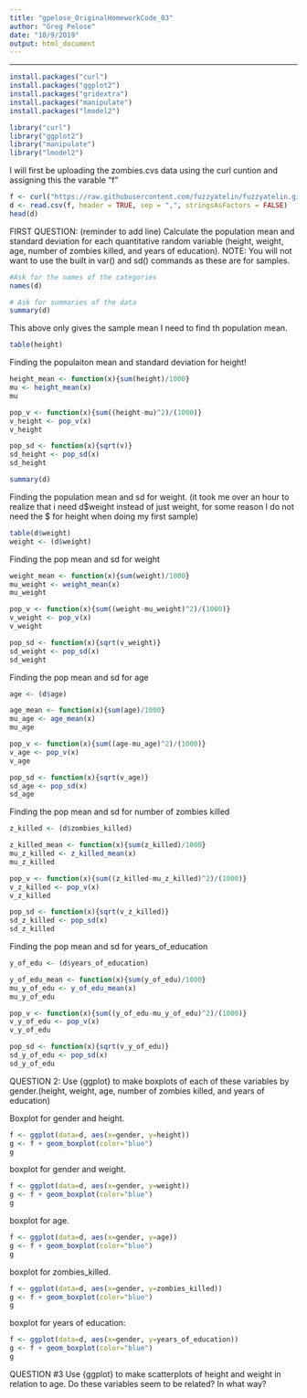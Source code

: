 ```yaml
---
title: "gpelose_OriginalHomeworkCode_03"
author: "Greg Pelose"
date: "10/9/2019"
output: html_document
---
```

***
```r
install.packages("curl")
install.packages("ggplot2")
install.packages("gridextra")
install.packages("manipulate")
install.packages("lmodel2")
```

```r
library("curl")
library("ggplot2")
library("manipulate")
library("lmodel2")
```

I will first be uploading the zombies.cvs data using the curl cuntion and assigning this the varable "f"

```r
f <- curl("https://raw.githubusercontent.com/fuzzyatelin/fuzzyatelin.github.io/master/AN597_Fall19/zombies.csv")
d <- read.csv(f, header = TRUE, sep = ",", stringsAsFactors = FALSE)
head(d)
```

FIRST QUESTION:
(reminder to add line)
Calculate the population mean and standard deviation for each quantitative random variable (height, weight, age, number of zombies killed, and years of education). NOTE: You will not want to use the built in var() and sd() commands as these are for samples.

```r
#Ask for the names of the categories 
names(d)
```

```r
# Ask for summaries of the data 
summary(d)
```

This above only gives the sample mean I need to find th population mean.  

```r
table(height)
```

Finding the populaiton mean and standard deviation for height!

```r
height_mean <- function(x){sum(height)/1000}
mu <- height_mean(x)
mu

pop_v <- function(x){sum((height-mu)^2)/(1000)}
v_height <- pop_v(x)
v_height

pop_sd <- function(x){sqrt(v)}
sd_height <- pop_sd(x)
sd_height
```


```r
summary(d)
```

Finding the population mean and sd for weight. (it took me over an hour to realize that i need d$weight instead of just weight, for some reason I do not need the $ for height when doing my first sample)
```r
table(d$weight)
weight <- (d$weight)
```


Finding the pop mean and sd for weight
```r
weight_mean <- function(x){sum(weight)/1000}
mu_weight <- weight_mean(x)
mu_weight

pop_v <- function(x){sum((weight-mu_weight)^2)/(1000)}
v_weight <- pop_v(x)
v_weight

pop_sd <- function(x){sqrt(v_weight)}
sd_weight <- pop_sd(x)
sd_weight

```

Finding the pop mean and sd for age

```r
age <- (d$age)

age_mean <- function(x){sum(age)/1000}
mu_age <- age_mean(x)
mu_age

pop_v <- function(x){sum((age-mu_age)^2)/(1000)}
v_age <- pop_v(x)
v_age

pop_sd <- function(x){sqrt(v_age)}
sd_age <- pop_sd(x)
sd_age

```

Finding the pop mean and sd for number of zombies killed

```r
z_killed <- (d$zombies_killed)

z_killed_mean <- function(x){sum(z_killed)/1000}
mu_z_killed <- z_killed_mean(x)
mu_z_killed

pop_v <- function(x){sum((z_killed-mu_z_killed)^2)/(1000)}
v_z_killed <- pop_v(x)
v_z_killed

pop_sd <- function(x){sqrt(v_z_killed)}
sd_z_killed <- pop_sd(x)
sd_z_killed
```

Finding the pop mean and sd for years_of_education

```r
y_of_edu <- (d$years_of_education)

y_of_edu_mean <- function(x){sum(y_of_edu)/1000}
mu_y_of_edu <- y_of_edu_mean(x)
mu_y_of_edu

pop_v <- function(x){sum((y_of_edu-mu_y_of_edu)^2)/(1000)}
v_y_of_edu <- pop_v(x)
v_y_of_edu

pop_sd <- function(x){sqrt(v_y_of_edu)}
sd_y_of_edu <- pop_sd(x)
sd_y_of_edu
```


QUESTION 2:
Use {ggplot} to make boxplots of each of these variables by gender.(height, weight, age, number of zombies killed, and years of education)

Boxplot for gender and height.
```r
f <- ggplot(data=d, aes(x=gender, y=height))
g <- f + geom_boxplot(color="blue")
g
```

boxplot for gender and weight.

```r
f <- ggplot(data=d, aes(x=gender, y=weight))
g <- f + geom_boxplot(color="blue")
g
```

boxplot for age.

```r
f <- ggplot(data=d, aes(x=gender, y=age))
g <- f + geom_boxplot(color="blue")
g
```

boxplot for zombies_killed.

```r
f <- ggplot(data=d, aes(x=gender, y=zombies_killed))
g <- f + geom_boxplot(color="blue")
g
```

boxplot for years of education:

```r
f <- ggplot(data=d, aes(x=gender, y=years_of_education))
g <- f + geom_boxplot(color="blue")
g
```

QUESTION #3
Use {ggplot} to make scatterplots of height and weight in relation to age. Do these variables seem to be related? In what way?

```r

```






